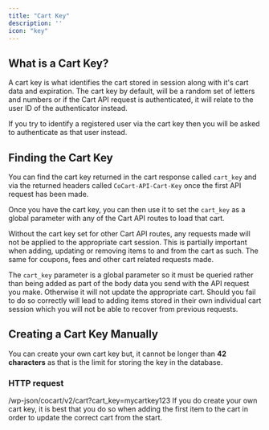 ```yaml
---
title: "Cart Key"
description: ''
icon: "key"
---
```


## What is a Cart Key?

A cart key is what identifies the cart stored in session along with it's cart data and expiration. The cart key by default, will be a random set of letters and numbers or if the Cart API request is authenticated, it will relate to the user ID of the authenticator instead.

<Warning>
    If you try to identify a registered user via the cart key then you will be asked to authenticate as that user instead.
</Warning>

## Finding the Cart Key

You can find the cart key returned in the cart response called `cart_key` and via the returned headers called `CoCart-API-Cart-Key` once the first API request has been made.

Once you have the cart key, you can then use it to set the `cart_key` as a global parameter with any of the Cart API routes to load that cart.

Without the cart key set for other Cart API routes, any requests made will not be applied to the appropriate cart session. This is partially important when adding, updating or removing items to and from the cart as such. The same for coupons, fees and other cart related requests made.

<Warning>
    The <code>cart_key</code> parameter is a global parameter so it must be queried rather than being added as part of the body data you send with the API request you make. Otherwise it will not update the appropriate cart. Should you fail to do so correctly will lead to adding items stored in their own individual cart session which you will not be able to recover from previous requests.
</Warning>

## Creating a Cart Key Manually

You can create your own cart key but, it cannot be longer than **42 characters** as that is the limit for storing the key in the database.

### HTTP request ###

<Info>
    /wp-json/cocart/v2/cart?cart_key=mycartkey123
</Info>

<Note>
    If you do create your own cart key, it is best that you do so when adding the first item to the cart in order to update the correct cart from the start.
</Note>
